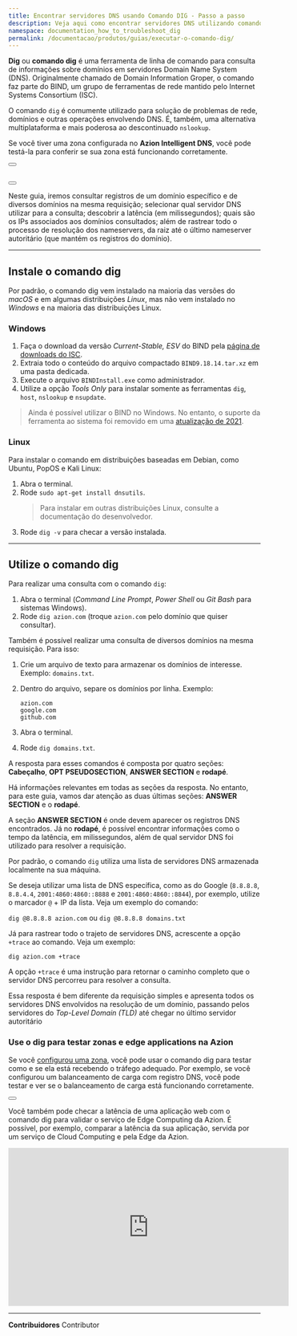 ```yaml
---
title: Encontrar servidores DNS usando Comando DIG - Passo a passo    
description: Veja aqui como encontrar servidores DNS utilizando comando DIG em diferentes plataformas Windows, Linux ou MAC OS X. Conheça o suporte Azion!
namespace: documentation_how_to_troubleshoot_dig
permalink: /documentacao/produtos/guias/executar-o-comando-dig/
---
```



**Dig** ou **comando dig** é uma ferramenta de linha de comando para consulta de informações sobre domínios em servidores Domain Name System (DNS). Originalmente chamado de Domain Information Groper, o comando faz parte do BIND, um grupo de ferramentas de rede mantido pelo Internet Systems Consortium (ISC).

O comando `dig` é comumente utilizado para solução de problemas de rede, domínios e outras operações envolvendo DNS. É, também, uma alternativa multiplataforma e mais poderosa ao descontinuado `nslookup`.

Se você tiver uma zona configurada no **Azion Intelligent DNS**, você pode testá-la para conferir se sua zona está funcionando corretamente.

<Button href="https://console.azion.com/signup/" text="crie uma conta na Azion" variant="secondary"></Button> <br></br>

<Button href="/pt-br/documentacao/produtos/guias/secure/intelligent-dns-definir-main-settings/" text="crie uma zona" variant="secondary"></Button>

Neste guia, iremos consultar registros de um domínio específico e de diversos domínios na mesma requisição; selecionar qual servidor DNS utilizar para a consulta; descobrir a latência (em milissegundos); quais são os IPs associados aos domínios consultados; além de rastrear todo o processo de resolução dos nameservers, da raiz até o último nameserver autoritário (que mantém os registros do domínio).


---

## Instale o comando dig

Por padrão, o comando dig vem instalado na maioria das versões do *macOS* e em algumas distribuições *Linux*, mas não vem instalado no *Windows* e na maioria das distribuições Linux.

### Windows

1. Faça o download da versão *Current-Stable, ESV* do BIND pela [página de downloads do ISC](https://www.isc.org/download/).
2. Extraia todo o conteúdo do arquivo compactado `BIND9.18.14.tar.xz` em uma pasta dedicada.
3. Execute o arquivo `BINDInstall.exe` como administrador.
4. Utilize a opção *Tools Only* para instalar somente as ferramentas `dig`, `host`, `nslookup` e `nsupdate`.

> Ainda é possível utilizar o BIND no Windows. No entanto, o suporte da ferramenta ao sistema foi removido em uma [atualização de 2021](https://www.isc.org/blogs/bind-update-summer2021/).

### Linux

Para instalar o comando em distribuições baseadas em Debian, como Ubuntu, PopOS e Kali Linux:

1. Abra o terminal.
2. Rode `sudo apt-get install dnsutils`.
    > Para instalar em outras distribuições Linux, consulte a documentação do desenvolvedor.
3. Rode `dig -v` para checar a versão instalada.

---

## Utilize o comando dig

Para realizar uma consulta com o comando `dig`:

1. Abra o terminal (*Command Line Prompt*, *Power Shell* ou *Git Bash* para sistemas Windows).
2. Rode `dig azion.com` (troque `azion.com` pelo domínio que quiser consultar).

Também é possível realizar uma consulta de diversos domínios na mesma requisição. Para isso:

1. Crie um arquivo de texto para armazenar os domínios de interesse. Exemplo: `domains.txt`.
2. Dentro do arquivo, separe os domínios por linha. Exemplo:

    ```
    azion.com
    google.com
    github.com
    ```

3. Abra o terminal.
4. Rode `dig domains.txt`.

A resposta para esses comandos é composta por quatro seções: **Cabeçalho**, **OPT PSEUDOSECTION**, **ANSWER SECTION** e **rodapé**. 

Há informações relevantes em todas as seções da resposta. No entanto, para este guia, vamos dar atenção as duas últimas seções: **ANSWER SECTION** e o **rodapé**.

A seção **ANSWER SECTION** é onde devem aparecer os registros DNS encontrados. Já no **rodapé**, é possível encontrar informações como o tempo da latência, em milissegundos, além de qual servidor DNS foi utilizado para resolver a requisição.

Por padrão, o comando `dig` utiliza uma lista de servidores DNS armazenada localmente na sua máquina. 

Se deseja utilizar uma lista de DNS específica, como as do Google (`8.8.8.8`, `8.8.4.4`, `2001:4860:4860::8888` e `2001:4860:4860::8844`), por exemplo, utilize o marcador `@` + IP da lista. Veja um exemplo do comando:

`dig @8.8.8.8 azion.com` ou `dig @8.8.8.8 domains.txt`

Já para rastrear todo o trajeto de servidores DNS, acrescente a opção `+trace` ao comando. Veja um exemplo:

`dig azion.com +trace`

A opção `+trace` é uma instrução para retornar o caminho completo que o servidor DNS percorreu para resolver a consulta.

Essa resposta é bem diferente da requisição simples e apresenta todos os servidores DNS envolvidos na resolução de um domínio, passando pelos servidores do *Top-Level Domain (TLD)* até chegar no último servidor autoritário

### Use o dig para testar zonas e edge applications na Azion

Se você [configurou uma zona](/pt-br/documentacao/produtos/guias/secure/intelligent-dns-definir-main-settings/), você pode usar o comando dig para testar como e se ela está recebendo o tráfego adequado. Por exemplo, se você configurou um balanceamento de carga com registro DNS, você pode testar e ver se o balanceamento de carga está funcionando corretamente.

<Button href="/pt-br/documentacao/produtos/guias/secure/balanceamento-de-carga-dns/" text="teste o registro balanceado" variant="secondary"></Button>

Você também pode checar a latência de uma aplicação web com o comando dig para validar o serviço de Edge Computing da Azion. É possível, por exemplo, comparar a latência da sua aplicação, servida por um serviço de Cloud Computing e pela Edge da Azion.

<iframe width="560" height="315" loading="lazy" src="https://www.youtube.com/embed/LsXHGoP1sz0" title="Looking up DNS servers with Dig command YouTube video" frameborder="0" allow="accelerometer; autoplay; clipboard-write; encrypted-media; gyroscope; picture-in-picture; web-share" allowfullscreen></iframe> 




---


**Contribuidores** <ContributorList>Contributor</ContributorList>
